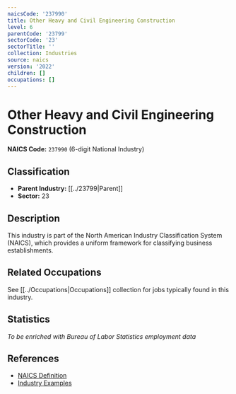 ```yaml
---
naicsCode: '237990'
title: Other Heavy and Civil Engineering Construction
level: 6
parentCode: '23799'
sectorCode: '23'
sectorTitle: ''
collection: Industries
source: naics
version: '2022'
children: []
occupations: []
---
```

# Other Heavy and Civil Engineering Construction

**NAICS Code:** `237990` (6-digit National Industry)

## Classification

- **Parent Industry:** [[../23799|Parent]]
- **Sector:** 23

## Description

This industry is part of the North American Industry Classification System (NAICS), which provides a uniform framework for classifying business establishments.

## Related Occupations

See [[../Occupations|Occupations]] collection for jobs typically found in this industry.

## Statistics

*To be enriched with Bureau of Labor Statistics employment data*

## References

- [NAICS Definition](https://www.census.gov/naics/)
- [Industry Examples](https://www.census.gov/naics/2022NAICS/)

